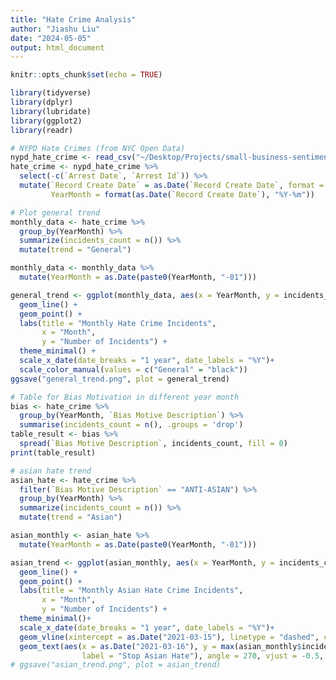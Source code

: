 ```yaml
---
title: "Hate Crime Analysis"
author: "Jiashu Liu"
date: "2024-05-05"
output: html_document
---
```


```r
knitr::opts_chunk$set(echo = TRUE)
```

```r
library(tidyverse)
library(dplyr)
library(lubridate)
library(ggplot2)
library(readr)
```
```r
# NYPD Hate Crimes (from NYC Open Data)
nypd_hate_crime <- read_csv("~/Desktop/Projects/small-business-sentiment-analysis/crime_data/NYPD_Hate_Crimes_20240505.csv")
hate_crime <- nypd_hate_crime %>% 
  select(-c(`Arrest Date`, `Arrest Id`)) %>% 
  mutate(`Record Create Date` = as.Date(`Record Create Date`, format = "%m/%d/%Y"),
         YearMonth = format(as.Date(`Record Create Date`), "%Y-%m")) 
```
```r
# Plot general trend
monthly_data <- hate_crime %>%
  group_by(YearMonth) %>%
  summarize(incidents_count = n()) %>% 
  mutate(trend = "General")

monthly_data <- monthly_data %>%
  mutate(YearMonth = as.Date(paste0(YearMonth, "-01")))

general_trend <- ggplot(monthly_data, aes(x = YearMonth, y = incidents_count, color = trend, group = trend)) +
  geom_line() +
  geom_point() +
  labs(title = "Monthly Hate Crime Incidents",
       x = "Month",
       y = "Number of Incidents") +
  theme_minimal() +
  scale_x_date(date_breaks = "1 year", date_labels = "%Y")+
  scale_color_manual(values = c("General" = "black"))
ggsave("general_trend.png", plot = general_trend)
```

```r
# Table for Bias Motivation in different year month 
bias <- hate_crime %>% 
  group_by(YearMonth, `Bias Motive Description`) %>% 
  summarise(incidents_count = n(), .groups = 'drop')
table_result <- bias %>%
  spread(`Bias Motive Description`, incidents_count, fill = 0)
print(table_result)
```

```r
# asian hate trend
asian_hate <- hate_crime %>% 
  filter(`Bias Motive Description` == "ANTI-ASIAN") %>% 
  group_by(YearMonth) %>%
  summarize(incidents_count = n()) %>% 
  mutate(trend = "Asian")

asian_monthly <- asian_hate %>%
  mutate(YearMonth = as.Date(paste0(YearMonth, "-01")))

asian_trend <- ggplot(asian_monthly, aes(x = YearMonth, y = incidents_count)) +
  geom_line() +
  geom_point() +
  labs(title = "Monthly Asian Hate Crime Incidents",
       x = "Month",
       y = "Number of Incidents") +
  theme_minimal()+
  scale_x_date(date_breaks = "1 year", date_labels = "%Y")+
  geom_vline(xintercept = as.Date("2021-03-15"), linetype = "dashed", color = "red") +
  geom_text(aes(x = as.Date("2021-03-16"), y = max(asian_monthly$incidents_count), 
                label = "Stop Asian Hate"), angle = 270, vjust = -0.5, color = "red", size = 2)
# ggsave("asian_trend.png", plot = asian_trend)
```

